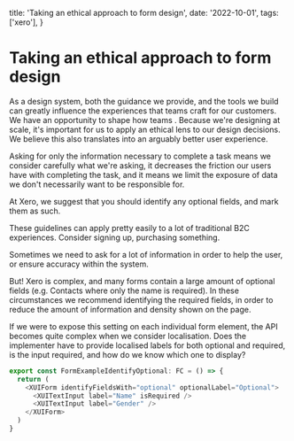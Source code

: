   title: 'Taking an ethical approach to form design',
  date: '2022-10-01',
  tags: ['xero'],
}

# Taking an ethical approach to form design

As a design system, both the guidance we provide, and the tools we build can greatly influence the experiences that teams craft for our customers. We have an opportunity to shape how teams
. Because we're designing at scale, it's important for us to apply an ethical lens to our design decisions. We believe this also translates into an arguably better user experience.

Asking for only the information necessary to complete a task means we consider carefully what we're asking, it decreases the friction our users have with completing the task, and it means we limit the exposure of data we don't necessarily want to be responsible for.

At Xero, we suggest that you should identify any optional fields, and mark them as such.

These guidelines can apply pretty easily to a lot of traditional B2C experiences. Consider signing up, purchasing something.

Sometimes we need to ask for a lot of information in order to help the user, or ensure accuracy within the system.

But! Xero is complex, and many forms contain a large amount of optional fields (e.g. Contacts where only the name is required). In these circumstances we recommend identifying the required fields, in order to reduce the amount of information and density shown on the page.

If we were to expose this setting on each individual form element, the API becomes quite complex when we consider localisation. Does the implementer have to provide localised labels for both optional and required, is the input required, and how do we know which one to display?

```js
export const FormExampleIdentifyOptional: FC = () => {
  return (
    <XUIForm identifyFieldsWith="optional" optionalLabel="Optional">
      <XUITextInput label="Name" isRequired />
      <XUITextInput label="Gender" />
    </XUIForm>
  )
}
```
